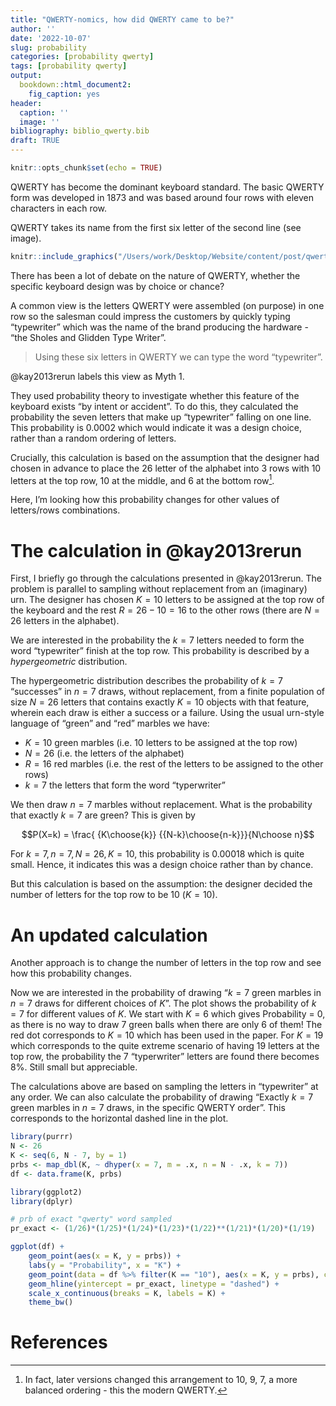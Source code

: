 ```yaml
---
title: "QWERTY-nomics, how did QWERTY came to be?"
author: ''
date: '2022-10-07'
slug: probability
categories: [probability qwerty]
tags: [probability qwerty]
output: 
  bookdown::html_document2: 
    fig_caption: yes
header:
  caption: ''
  image: ''
bibliography: biblio_qwerty.bib  
draft: TRUE
---
```


```r
knitr::opts_chunk$set(echo = TRUE)
```

QWERTY has become the dominant keyboard standard. The basic QWERTY form was developed in 1873 and was based around four rows with eleven characters in each row.

QWERTY takes its name from the first six letter of the second line (see image). 

```r
knitr::include_graphics("/Users/work/Desktop/Website/content/post/qwerty/keyboard_1280.png")
```

There has been a lot of debate on the nature of QWERTY, whether the specific keyboard design was by choice or chance?

A common view is the letters QWERTY were assembled (on purpose) in one row so the salesman could impress the customers by quickly typing "typewriter" which was the name of the brand producing the hardware - "the Sholes and Glidden Type Writer".

> Using these six letters in QWERTY we can type the word “typewriter”. 

@kay2013rerun labels this view as  Myth 1.

They used probability theory to investigate whether this feature of the keyboard exists "by intent or accident". To do this, they calculated the probability the seven letters that make up "typewriter" falling on one line. This probability is 0.0002 which would indicate it was a design choice, rather than a random ordering of letters. 

Crucially, this calculation is based on the assumption that the designer had chosen in advance to place the 26 letter of the alphabet into 3 rows with 10 letters at the top row, 10 at the middle, and 6 at the bottom row[^1].

[^1]: In fact, later versions changed this arrangement to 10, 9, 7, a more balanced ordering - this the modern QWERTY.

Here, I’m looking how this probability changes for other values of letters/rows combinations.

# The calculation in @kay2013rerun
First, I briefly go through the calculations presented in @kay2013rerun. The problem is parallel to sampling without replacement from an (imaginary) urn. The designer has chosen $K=10$ letters to be assigned at the top row of the keyboard and the rest $R=26-10=16$ to the other rows (there are $N=26$ letters in the alphabet).

We are interested in the probability the $k=7$ letters needed to form the word "typewriter" finish at the top row. This probability is described by a *hypergeometric* distribution. 

The hypergeometric distribution describes the probability of $k=7$ "successes" in $n=7$ draws, without replacement, from a finite population of size $N = 26$ letters that contains exactly $K = 10$ objects with that feature, wherein each draw is either a success or a failure. Using the usual urn-style language of "green" and "red" marbles we have: 

 - $K = 10$ green marbles (i.e. 10 letters to be assigned at the top row)
 - $N = 26$ (i.e. the letters of the alphabet)
 - $R = 16$ red marbles (i.e. the rest of the letters to be assigned to the other rows)
 - $k = 7$ the letters that form the word "typerwriter"

We then draw $n = 7$ marbles without replacement. What is the probability that exactly $k=7$ are green? This is given by

$$P(X=k) = \frac{ {K\choose{k}} {{N-k}\choose{n-k}}}{N\choose n}$$

For $k=7, n=7, N=26, K= 10$, this probability is 0.00018 which is quite small. Hence, it indicates this was a design choice rather than by chance. 

But this calculation is based on the assumption: the designer decided the number of letters for the top row to be 10 ($K=10$). 

# An updated calculation 
Another approach is to change the number of letters in the top row and see how this probability changes. 

Now we are interested in the probability of drawing "$k=7$ green marbles in $n=7$ draws for different choices of $K$". The plot shows the probability of $k=7$ for different values of $K$. We start with $K = 6$ which gives Probability = 0, as there is no way to draw 7 green balls when there are only 6 of them! The red dot corresponds to $K=10$ which has been used in the paper. For $K=19$ which corresponds to the quite extreme scenario of having 19 letters at the top row, the probability the 7 "typerwriter" letters are found there becomes 8%. Still small but appreciable.   

The calculations above are based on sampling the letters in "typewriter" at any order. We can also calculate the probability of drawing "Exactly $k=7$ green marbles in $n=7$ draws, in the specific QWERTY order”. This corresponds to the horizontal dashed line in the plot.

```r
library(purrr)
N <- 26
K <- seq(6, N - 7, by = 1)
prbs <- map_dbl(K, ~ dhyper(x = 7, m = .x, n = N - .x, k = 7))
df <- data.frame(K, prbs)
```

```r
library(ggplot2)
library(dplyr)

# prb of exact "qwerty" word sampled
pr_exact <- (1/26)*(1/25)*(1/24)*(1/23)*(1/22)**(1/21)*(1/20)*(1/19)

ggplot(df) +
    geom_point(aes(x = K, y = prbs)) +
    labs(y = "Probability", x = "K") +
    geom_point(data = df %>% filter(K == "10"), aes(x = K, y = prbs), col = 'red') +
    geom_hline(yintercept = pr_exact, linetype = "dashed") +
    scale_x_continuous(breaks = K, labels = K) +
    theme_bw()
```


# References








